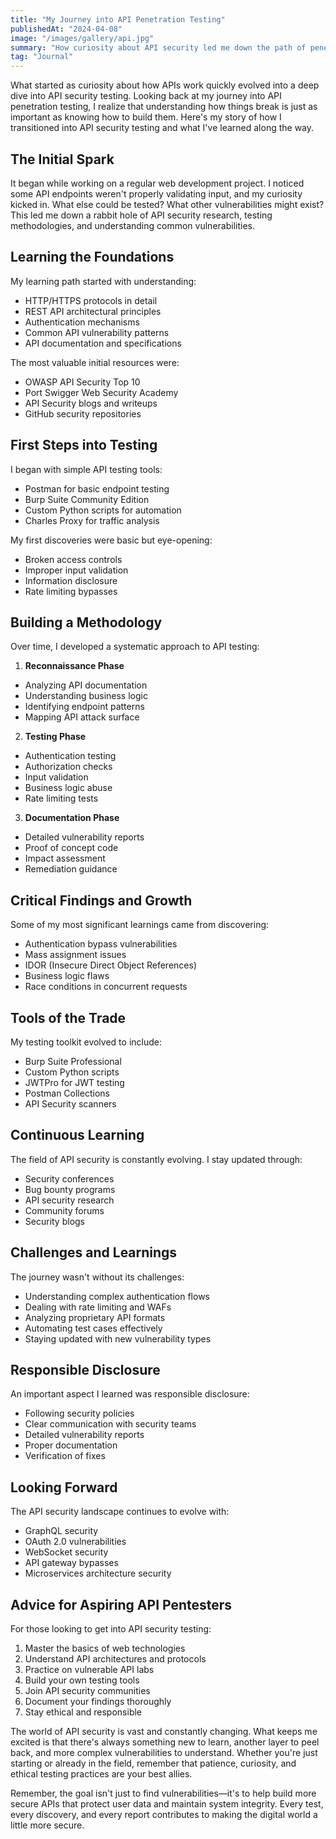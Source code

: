 ```yaml
---
title: "My Journey into API Penetration Testing"
publishedAt: "2024-04-08"
image: "/images/gallery/api.jpg"
summary: "How curiosity about API security led me down the path of penetration testing and discovering critical vulnerabilities."
tag: "Journal"
---
```


What started as curiosity about how APIs work quickly evolved into a deep dive into API security testing. Looking back at my journey into API penetration testing, I realize that understanding how things break is just as important as knowing how to build them. Here's my story of how I transitioned into API security testing and what I've learned along the way.

## The Initial Spark

It began while working on a regular web development project. I noticed some API endpoints weren't properly validating input, and my curiosity kicked in. What else could be tested? What other vulnerabilities might exist? This led me down a rabbit hole of API security research, testing methodologies, and understanding common vulnerabilities.

## Learning the Foundations

My learning path started with understanding:
- HTTP/HTTPS protocols in detail
- REST API architectural principles
- Authentication mechanisms
- Common API vulnerability patterns
- API documentation and specifications

The most valuable initial resources were:
- OWASP API Security Top 10
- Port Swigger Web Security Academy
- API Security blogs and writeups
- GitHub security repositories

## First Steps into Testing

I began with simple API testing tools:
- Postman for basic endpoint testing
- Burp Suite Community Edition
- Custom Python scripts for automation
- Charles Proxy for traffic analysis

My first discoveries were basic but eye-opening:
- Broken access controls
- Improper input validation
- Information disclosure
- Rate limiting bypasses

## Building a Methodology

Over time, I developed a systematic approach to API testing:

1. **Reconnaissance Phase**
  - Analyzing API documentation
  - Understanding business logic
  - Identifying endpoint patterns
  - Mapping API attack surface

2. **Testing Phase**
  - Authentication testing
  - Authorization checks
  - Input validation
  - Business logic abuse
  - Rate limiting tests

3. **Documentation Phase**
  - Detailed vulnerability reports
  - Proof of concept code
  - Impact assessment
  - Remediation guidance

## Critical Findings and Growth

Some of my most significant learnings came from discovering:
- Authentication bypass vulnerabilities
- Mass assignment issues
- IDOR (Insecure Direct Object References)
- Business logic flaws
- Race conditions in concurrent requests

## Tools of the Trade

My testing toolkit evolved to include:
- Burp Suite Professional
- Custom Python scripts
- JWTPro for JWT testing
- Postman Collections
- API Security scanners

## Continuous Learning

The field of API security is constantly evolving. I stay updated through:
- Security conferences
- Bug bounty programs
- API security research
- Community forums
- Security blogs

## Challenges and Learnings

The journey wasn't without its challenges:
- Understanding complex authentication flows
- Dealing with rate limiting and WAFs
- Analyzing proprietary API formats
- Automating test cases effectively
- Staying updated with new vulnerability types

## Responsible Disclosure

An important aspect I learned was responsible disclosure:
- Following security policies
- Clear communication with security teams
- Detailed vulnerability reports
- Proper documentation
- Verification of fixes

## Looking Forward

The API security landscape continues to evolve with:
- GraphQL security
- OAuth 2.0 vulnerabilities
- WebSocket security
- API gateway bypasses
- Microservices architecture security

## Advice for Aspiring API Pentesters

For those looking to get into API security testing:
1. Master the basics of web technologies
2. Understand API architectures and protocols
3. Practice on vulnerable API labs
4. Build your own testing tools
5. Join API security communities
6. Document your findings thoroughly
7. Stay ethical and responsible

The world of API security is vast and constantly changing. What keeps me excited is that there's always something new to learn, another layer to peel back, and more complex vulnerabilities to understand. Whether you're just starting or already in the field, remember that patience, curiosity, and ethical testing practices are your best allies.

Remember, the goal isn't just to find vulnerabilities—it's to help build more secure APIs that protect user data and maintain system integrity. Every test, every discovery, and every report contributes to making the digital world a little more secure.